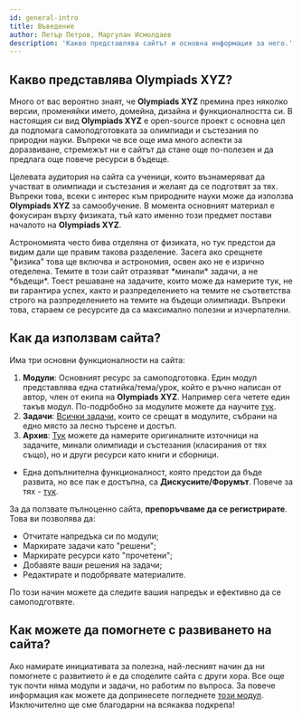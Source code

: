 ```yaml
---
id: general-intro
title: Въведение
author: Петър Петров, Маргулан Исмолдаев
description: 'Какво представлява сайтът и основна информация за него.'
---
```


## Какво представлява **Olympiads XYZ**?

Много от вас вероятно знаят, че **Olympiads XYZ** премина през няколко версии, променяйки името, домейна, дизайна и функционалността си. В настоящия си вид **Olympiads XYZ** е open-source проект с основна цел да подпомага самоподготовката за олимпиади и състезания по природни науки. Въпреки че все още има много аспекти за доразвиване, стремежът ни е сайтът да стане още по-полезен и да предлага още повече ресурси в бъдеще.

Целевата аудитория на сайта са ученици, които възнамеряват да участват в олимпиади и състезания и желаят да се подготвят за тях. Въпреки това, всеки с интерес към природните науки може да използва **Olympiads XYZ** за самообучение.
В момента основният материал е фокусиран върху физиката, тъй като именно този предмет постави началото на **Olympiads XYZ**.

<Info title="Физика И астрономия">
Астрономията често бива отделяна от физиката, но тук предстои да видим дали ще правим такова разделение. Засега ако срещнете "физика" това ще включва и астрономия, освен ако не е изрично отеделена.
</Info>

<Warning title="Olympiads XYZ не се обвързва официално с нито една олимпиада!">
Темите в този сайт отразяват *минали* задачи, а не *бъдещи*. Тоест решаване на задачите, които може да намерите тук, не ви гарантира успех, както и разпределението на темите не съответства строго на разпределението на темите на бъдещи олимпиади. Въпреки това, стараем се ресурсите да са максимално полезни и изчерпателни.
</Warning>

## Как да използвам сайта?

Има три основни функционалности на сайта:

1. **Модули**: Основният ресурс за самоподготовка. Един модул представлява една статийка/тема/урок, който е ръчно написан от автор, член от екипа на **Olympiads XYZ**. Например сега четете един такъв модул. По-подрбобно за модулите можете да научите [тук](/general/using-modules).
2. **Задачи**: [Всички задачи](/problems), които се срещат в модулите, събрани на едно място за лесно търсене и достъп.
3. **Архив**: [Тук](/archive) можете да намерите оригиналните източници на задачите, минали олимпиади и състезания (класирания от тях също), но и други ресурси като книги и сборници.

 - Една допълнителна функционалност, която предстои да бъде развита, но все пак е достъпна, са **Дискусиите/Форумът**. Повече за тях - [тук](/general/discussions).

За да ползвате пълноценно сайта, **препоръчваме да се регистрирате**. Това ви позволява да:

- Отчитате напредъка си по модули;
- Маркирате задачи като "решени";
- Маркирате ресурси като "прочетени";
- Добавяте ваши решения на задачи;
- Редактирате и подобрявате материалите.

По този начин можете да следите вашия напредък и ефективно да се самоподготвяте.


## Как можете да помогнете с развиването на сайта?

Ако намирате инициативата за полезна, най-лесният начин да ни помогнете с развитието ѝ е да споделите сайта с други хора.
Все още тук почти няма модули и задачи, но работим по въпроса. За повече информация как можете да допринесете погледнете [този модул](/general/contributing). Изключително ще сме благодарни на всякаква подкрепа!
